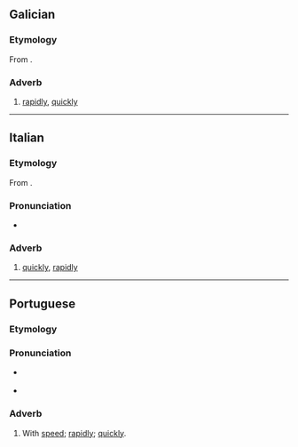{{also|rápidamente|ràpidamente}}
==Galician==

===Etymology===
From {{suffix|gl|rápido|mente}}.

===Adverb===
{{gl-adv}}

# [[rapidly]], [[quickly]]

----

==Italian==

===Etymology===
From {{suffix|it|rapido|mente}}.

===Pronunciation===
* {{it-IPA|rapidaménte}}

===Adverb===
{{it-adv}}

# [[quickly]], [[rapidly]]
#: {{ant|it|lentamente}}

----

==Portuguese==

===Etymology===
{{pt-etym-mente|rápido|rápida}}

===Pronunciation===
* {{a|PT}} {{IPA|pt|/ʁa.pi.ðɐ.ˈmẽ.tɨ/}}
* {{hyphenation|pt|ra|pi|da|men|te}}

===Adverb===
{{pt-adv|sup=rapidissimamente}}

# With [[speed]]; [[rapidly]]; [[quickly]].
#: {{syn|pt|depressa|rápido|vapt vupt|q3=informal}}
#: {{ant|pt|devagar|lentamente|vagarosamente}}
